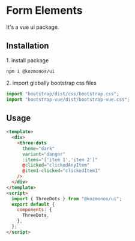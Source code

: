 <Meta title="Introduction" />

<style>{`
  .container{
    margin-top: 20px;
  }
  .description{
    margin:30px 0;
  }
  
`}</style>

# Form Elements

<div className="description">It's a vue ui package.</div>

## Installation

<div className="container">

<span>1. install package</span>

```bash
npm i @kozmonos/ui
```

<span>2. import globally bootstrap css files</span>

```javascript
import "bootstrap/dist/css/bootstrap.css";
import "bootstrap-vue/dist/bootstrap-vue.css";
```

</div>

## Usage

```html
<template>
  <div>
    <three-dots
      theme="dark"
      variant="danger"
      :items="['item 1','item 2']"
      @clicked="clickedAnyItem"
      @item1-clicked="clickedItem1"
    />
  </div>
</template>
<script>
  import { ThreeDots } from "@kozmonos/ui";
  export default {
    components: {
      ThreeDots,
    },
  };
</script>
```
